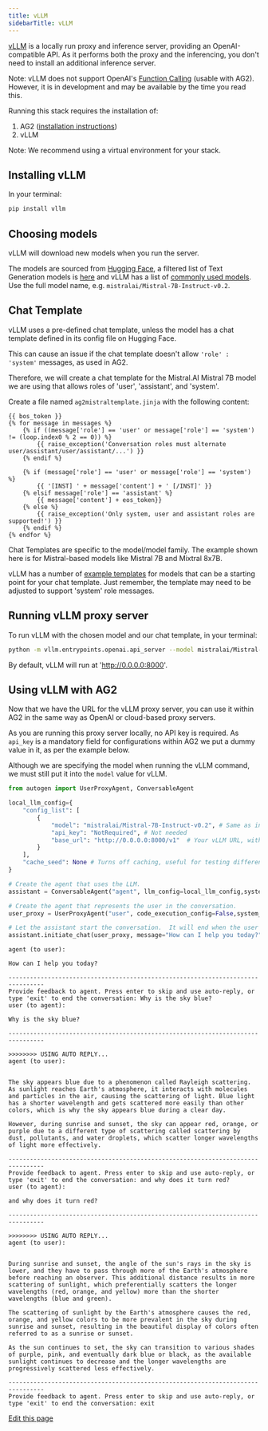 ```yaml
---
title: vLLM
sidebarTitle: vLLM
---
```


[vLLM](https://github.com/vllm-project/vllm) is a locally run proxy and inference server, providing an OpenAI-compatible API. As it performs both the proxy and the inferencing, you don't need to install an additional inference server.

Note: vLLM does not support OpenAI's [Function Calling](https://platform.openai.com/docs/guides/function-calling) (usable with AG2). However, it is in development and may be available by the time you read this.

Running this stack requires the installation of:
1. AG2 ([installation instructions](/docs/user-guide/basic-concepts/installing-ag2))
2. vLLM

Note: We recommend using a virtual environment for your stack.

## Installing vLLM

In your terminal:

```bash
pip install vllm
```

## Choosing models

vLLM will download new models when you run the server.

The models are sourced from [Hugging Face](https://huggingface.co), a filtered list of Text Generation models is [here](https://huggingface.co/models?pipeline_tag=text-generation&sort=trending) and vLLM has a list of [commonly used models](https://docs.vllm.ai/en/latest/models/supported_models.html). Use the full model name, e.g. `mistralai/Mistral-7B-Instruct-v0.2`.

## Chat Template

vLLM uses a pre-defined chat template, unless the model has a chat template defined in its config file on Hugging Face.

This can cause an issue if the chat template doesn't allow `'role' : 'system'` messages, as used in AG2.

Therefore, we will create a chat template for the Mistral.AI Mistral 7B model we are using that allows roles of 'user', 'assistant', and 'system'.

Create a file named `ag2mistraltemplate.jinja` with the following content:
```text
{{ bos_token }}
{% for message in messages %}
    {% if ((message['role'] == 'user' or message['role'] == 'system') != (loop.index0 % 2 == 0)) %}
        {{ raise_exception('Conversation roles must alternate user/assistant/user/assistant/...') }}
    {% endif %}

    {% if (message['role'] == 'user' or message['role'] == 'system') %}
        {{ '[INST] ' + message['content'] + ' [/INST]' }}
    {% elsif message['role'] == 'assistant' %}
        {{ message['content'] + eos_token}}
    {% else %}
        {{ raise_exception('Only system, user and assistant roles are supported!') }}
    {% endif %}
{% endfor %}
```
<div class="warning">
<Warning>
Chat Templates are specific to the model/model family. The example shown here is for Mistral-based models like Mistral 7B and Mixtral 8x7B.

vLLM has a number of [example templates](https://github.com/vllm-project/vllm/tree/main/examples) for models that can be a
starting point for your chat template. Just remember, the template may need to be adjusted to support 'system' role messages.
</Warning>
</div>

## Running vLLM proxy server

To run vLLM with the chosen model and our chat template, in your terminal:

```bash
python -m vllm.entrypoints.openai.api_server --model mistralai/Mistral-7B-Instruct-v0.2 --chat-template ag2mistraltemplate.jinja
```

By default, vLLM will run at 'http://0.0.0.0:8000'.

## Using vLLM with AG2

Now that we have the URL for the vLLM proxy server, you can use it within AG2 in the same way as OpenAI or cloud-based proxy servers.

As you are running this proxy server locally, no API key is required. As `api_key` is a mandatory field for configurations within AG2 we put a dummy value in it, as per the example below.

Although we are specifying the model when running the vLLM command, we must still put it into the `model` value for vLLM.


```python
from autogen import UserProxyAgent, ConversableAgent

local_llm_config={
    "config_list": [
        {
            "model": "mistralai/Mistral-7B-Instruct-v0.2", # Same as in vLLM command
            "api_key": "NotRequired", # Not needed
            "base_url": "http://0.0.0.0:8000/v1"  # Your vLLM URL, with '/v1' added
        }
    ],
    "cache_seed": None # Turns off caching, useful for testing different models
}

# Create the agent that uses the LLM.
assistant = ConversableAgent("agent", llm_config=local_llm_config,system_message="")

# Create the agent that represents the user in the conversation.
user_proxy = UserProxyAgent("user", code_execution_config=False,system_message="")

# Let the assistant start the conversation.  It will end when the user types exit.
assistant.initiate_chat(user_proxy, message="How can I help you today?")
```

```console
agent (to user):

How can I help you today?

--------------------------------------------------------------------------------
Provide feedback to agent. Press enter to skip and use auto-reply, or type 'exit' to end the conversation: Why is the sky blue?
user (to agent):

Why is the sky blue?

--------------------------------------------------------------------------------

>>>>>>>> USING AUTO REPLY...
agent (to user):


The sky appears blue due to a phenomenon called Rayleigh scattering. As sunlight reaches Earth's atmosphere, it interacts with molecules and particles in the air, causing the scattering of light. Blue light has a shorter wavelength and gets scattered more easily than other colors, which is why the sky appears blue during a clear day.

However, during sunrise and sunset, the sky can appear red, orange, or purple due to a different type of scattering called scattering by dust, pollutants, and water droplets, which scatter longer wavelengths of light more effectively.

--------------------------------------------------------------------------------
Provide feedback to agent. Press enter to skip and use auto-reply, or type 'exit' to end the conversation: and why does it turn red?
user (to agent):

and why does it turn red?

--------------------------------------------------------------------------------

>>>>>>>> USING AUTO REPLY...
agent (to user):


During sunrise and sunset, the angle of the sun's rays in the sky is lower, and they have to pass through more of the Earth's atmosphere before reaching an observer. This additional distance results in more scattering of sunlight, which preferentially scatters the longer wavelengths (red, orange, and yellow) more than the shorter wavelengths (blue and green).

The scattering of sunlight by the Earth's atmosphere causes the red, orange, and yellow colors to be more prevalent in the sky during sunrise and sunset, resulting in the beautiful display of colors often referred to as a sunrise or sunset.

As the sun continues to set, the sky can transition to various shades of purple, pink, and eventually dark blue or black, as the available sunlight continues to decrease and the longer wavelengths are progressively scattered less effectively.

--------------------------------------------------------------------------------
Provide feedback to agent. Press enter to skip and use auto-reply, or type 'exit' to end the conversation: exit
```

<div className="edit-url-container">
    <a className="edit-url" href="https://github.com/ag2ai/ag2/edit/main/website/docs/user-guide/models/vLLM.mdx" target='_blank'><Icon icon="pen" iconType="solid" size="13px"/> Edit this page</a>
</div>

